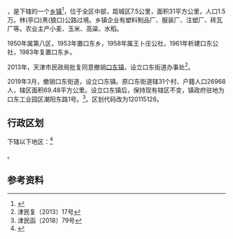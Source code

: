 {{中国乡级行政区|12/01/15/118/000}}

'''{{PAGENAMEBASE}}'''，是{{PRC admin/fullname|12/01/15/118/000|3}}下辖的一个[[乡镇|乡镇]]<ref>{{PRC admin/ref sgc|{{PRC admin/parent|12/01/15/118/000}}}}</ref>，位于全区中部，距城区7.5公里，面积31平方公里，人口1.5万。林(亭口)黑(狼口)公路过境。乡镇企业有塑料制品厂、服装厂、注塑厂、砖瓦厂等。农业主产小麦、玉米、高粱、水稻。

1950年属第八区，1953年置口东乡，1958年属王卜庄公社，1961年析建口东公社，1983年复置口东乡。

2013年，天津市民政局批复同意撤销[[口东镇|口东镇]]，设立口东街道办事处<ref>津民复〔2013〕17号</ref>。

2019年3月，撤销口东街道，设立口东镇。原口东街道辖31个村、户籍人口26968人，辖区面积69.48平方公里。设立口东镇后，保持现有辖区不变，镇政府驻地为口东工业园区潮阳东路1号。<ref>津民函〔2018〕79号</ref>。区划代码改为120115126。

== 行政区划 ==

{{PAGENAMEBASE}}下辖以下地区：<ref>{{PRC admin/ref sgc|12/01/15/118/000}}</ref>

{{PRC admin/children|12/01/15/118/000}}。

== 参考资料 ==

{{reflist}}

{{行政区划小作品}}
{{PRC admin/navcat|12/01/15/118/000}}